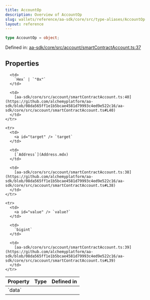 ```yaml
---
title: AccountOp
description: Overview of AccountOp
slug: wallets/reference/aa-sdk/core/src/type-aliases/AccountOp
layout: reference
---
```


```ts
type AccountOp = object;
```

Defined in: [aa-sdk/core/src/account/smartContractAccount.ts:37](https://github.com/alchemyplatform/aa-sdk/blob/08da565ff1e1b5bcae4581d79993c4ed9e522c16/aa-sdk/core/src/account/smartContractAccount.ts#L37)

## Properties

<table>
  <thead>
    <tr>
      <th align="left">Property</th>
      <th align="left">Type</th>
      <th align="left">Defined in</th>
    </tr>
  </thead>

  <tbody>
    <tr>
      <td>
        <a id="data" /> `data`
      </td>

      <td>
        `Hex` | `"0x"`
      </td>

      <td>
        [aa-sdk/core/src/account/smartContractAccount.ts:40](https://github.com/alchemyplatform/aa-sdk/blob/08da565ff1e1b5bcae4581d79993c4ed9e522c16/aa-sdk/core/src/account/smartContractAccount.ts#L40)
      </td>
    </tr>

    <tr>
      <td>
        <a id="target" /> `target`
      </td>

      <td>
        [`Address`](Address.mdx)
      </td>

      <td>
        [aa-sdk/core/src/account/smartContractAccount.ts:38](https://github.com/alchemyplatform/aa-sdk/blob/08da565ff1e1b5bcae4581d79993c4ed9e522c16/aa-sdk/core/src/account/smartContractAccount.ts#L38)
      </td>
    </tr>

    <tr>
      <td>
        <a id="value" /> `value?`
      </td>

      <td>
        `bigint`
      </td>

      <td>
        [aa-sdk/core/src/account/smartContractAccount.ts:39](https://github.com/alchemyplatform/aa-sdk/blob/08da565ff1e1b5bcae4581d79993c4ed9e522c16/aa-sdk/core/src/account/smartContractAccount.ts#L39)
      </td>
    </tr>

  </tbody>
</table>
